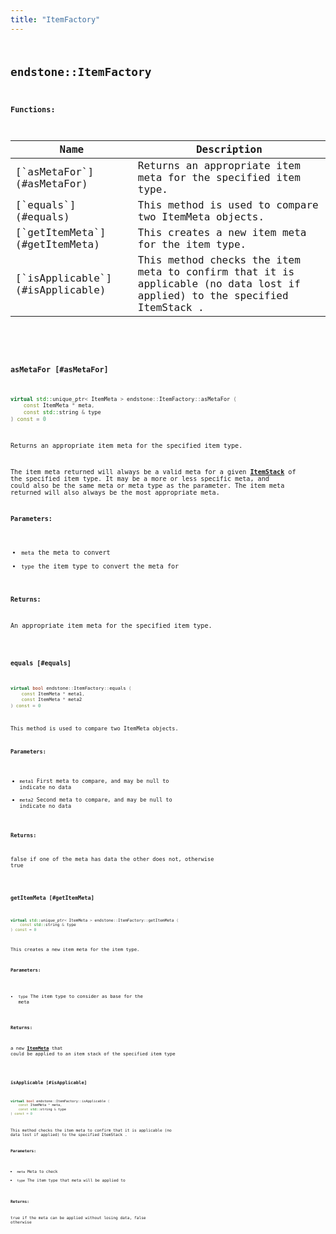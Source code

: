 ```yaml
---
title: "ItemFactory"
---
```


## <code className="doc-symbol doc-symbol-class"/> endstone::ItemFactory

















**Functions:**

<table>
<thead>
   <tr>
      <th>Name</th>
      <th>Description</th>
   </tr>
</thead>
<tbody>
<tr key="classendstone_1_1_item_factory_1ae0dbbe25981c64f3d65e770cc72bf6c5">
    <td>[`asMetaFor`](#asMetaFor)</td>
    <td>Returns an appropriate item meta for the specified item type.</td>
</tr>
<tr key="classendstone_1_1_item_factory_1a3addbbc69664b64ec93e2a0ceb8b7217">
    <td>[`equals`](#equals)</td>
    <td>This method is used to compare two ItemMeta objects.</td>
</tr>
<tr key="classendstone_1_1_item_factory_1afb7e6bf34ea8428da0faa4b49ec70f6e">
    <td>[`getItemMeta`](#getItemMeta)</td>
    <td>This creates a new item meta for the item type.</td>
</tr>
<tr key="classendstone_1_1_item_factory_1ad23cc36994459bd2182ff507d30e760c">
    <td>[`isApplicable`](#isApplicable)</td>
    <td>This method checks the item meta to confirm that it is applicable (no data lost if applied) to the specified ItemStack .</td>
</tr>
</tbody>
</table>

### <code className="doc-symbol doc-symbol-function"/> asMetaFor [#asMetaFor]

```cpp
virtual std::unique_ptr< ItemMeta > endstone::ItemFactory::asMetaFor (
    const ItemMeta * meta,
    const std::string & type
) const = 0
```

Returns an appropriate item meta for the specified item type.



The item meta returned will always be a valid meta for a given [**ItemStack**](classendstone_1_1_item_stack.md) of the specified item type. It may be a more or less specific meta, and could also be the same meta or meta type as the parameter. The item meta returned will also always be the most appropriate meta.




**Parameters:**


* `meta` the meta to convert 
* `type` the item type to convert the meta for 



**Returns:**

An appropriate item meta for the specified item type. 





        
### <code className="doc-symbol doc-symbol-function"/> equals [#equals]

```cpp
virtual bool endstone::ItemFactory::equals (
    const ItemMeta * meta1,
    const ItemMeta * meta2
) const = 0
```

This method is used to compare two ItemMeta objects.





**Parameters:**


* `meta1` First meta to compare, and may be null to indicate no data 
* `meta2` Second meta to compare, and may be null to indicate no data 



**Returns:**

false if one of the meta has data the other does not, otherwise true 





        
### <code className="doc-symbol doc-symbol-function"/> getItemMeta [#getItemMeta]

```cpp
virtual std::unique_ptr< ItemMeta > endstone::ItemFactory::getItemMeta (
    const std::string & type
) const = 0
```

This creates a new item meta for the item type.





**Parameters:**


* `type` The item type to consider as base for the meta 



**Returns:**

a new [**ItemMeta**](classendstone_1_1_item_meta.md) that could be applied to an item stack of the specified item type 





        
### <code className="doc-symbol doc-symbol-function"/> isApplicable [#isApplicable]

```cpp
virtual bool endstone::ItemFactory::isApplicable (
    const ItemMeta * meta,
    const std::string & type
) const = 0
```

This method checks the item meta to confirm that it is applicable (no data lost if applied) to the specified ItemStack .





**Parameters:**


* `meta` Meta to check 
* `type` The item type that meta will be applied to 



**Returns:**

true if the meta can be applied without losing data, false otherwise 





        